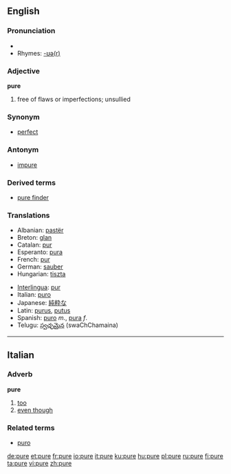 {{see|puré}}

==English==

===Pronunciation===
*{{audio|en-us-pure.ogg|Audio (US)}}
*Rhymes: [[Rhymes:English:-ʊə(r)|-ʊə(r)]]

===Adjective===
'''pure'''
#free of flaws or imperfections; unsullied

===Synonym===
*[[perfect]]

===Antonym===
*[[impure]]

===Derived terms===
*[[pure finder]]

===Translations===
{{top}}
*Albanian: [[pastër]]
*Breton: [[glan]]
*Catalan: [[pur]]
*Esperanto: [[pura]]
*French: [[pur]]
*German: [[sauber]]
*Hungarian: [[tiszta]]
{{mid}}
*[[Interlingua]]: [[pur]] 
*Italian: [[puro]]
*Japanese: [[純粋]]な
*Latin: [[purus]], [[putus]]
*Spanish: [[puro]] ''m''., [[pura]] ''f''.
*Telugu: [[స్వఛ్ఛమైన]] (swaChChamaina)
{{bottom}}

----

==Italian==
===Adverb===
'''pure'''

# [[too]]
# [[even though]]

===Related terms===
*[[puro]]

[[de:pure]]
[[et:pure]]
[[fr:pure]]
[[io:pure]]
[[it:pure]]
[[ku:pure]]
[[hu:pure]]
[[pl:pure]]
[[ru:pure]]
[[fi:pure]]
[[ta:pure]]
[[vi:pure]]
[[zh:pure]]